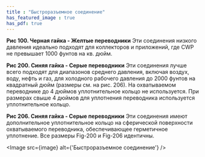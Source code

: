 ```yaml
---
title : "Быстроразъемное соединение"
has_featured_image : true
has_pdf: true
---
```


**Рис 100. Черная гайка - Желтые переводники**
Эти соединения низкого давления идеально подходят для коллекторов и приложений, где CWP не превышает 1000 фунтов на кв. дюйм.

**Рис 200. Синяя гайка - Серые переводники**
Эти соединения лучше всего подходят для диапазонов среднего давления, включая воздух, воду, нефть и газ, для холодного рабочего давления до 2000 фунтов на квадратный дюйм (размеры см. на рис. 206). На охватываемом переводнике до 4 дюймов уплотнительное кольцо не используется. При размерах свыше 4 дюймов для уплотнения переводника используется уплотнительное кольцо.

**Рис 206. Синяя гайка - Серые переводники**
Эти соединения имеют дополнительное уплотнительное кольцо на сферической поверхности охватываемого переводника, обеспечивающее герметичное уплотнение. Все размеры Fig-200 и Fig-206 идентичны.

<Image src={image} alt={'Быстроразъемное соединение'} />